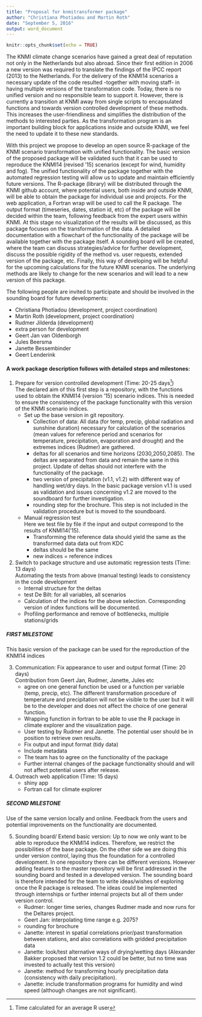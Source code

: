 ```yaml
---
title: "Proposal for knmitransformer package"
author: "Christiana Photiadou and Martin Roth"
date: "September 5, 2016"
output: word_document
---
```


```r
knitr::opts_chunk$set(echo = TRUE)
```


The KNMI climate change scenarios have gained a great deal of reputation not only in the Netherlands but also abroad. 
Since their first edition in 2006 a new version was required to translate the findings of the IPCC report (2013) to the Netherlands. 
For the delivery of the KNMI14 scenarios a necessary update of the code resulted -together with moving staff- in having multiple versions of the transformation code. 
Today, there is no unified version and no responsible team to support it. 
However, there is currently a transition at KNMI away from single scripts to encapsulated functions and towards version controlled development of these methods.
This increases the user-friendliness and simplifies the distribution of the methods to interested parties. 
As the transformation program is an important building block for applications inside and outside KNMI, we feel the need to update it to these new standards.

With this project we propose to develop an open source R-package of the KNMI scenario transformation with unified functionality.
The basic version of the proposed package will be validated such that it can be used to reproduce the KNMI14 (revised ‘15) scenarios (except for wind, humidity and fog).
The unified functionality of the package together with the automated regression testing will allow us to update and maintain efficiently future versions.
The R-package (library) will be distributed through the KNMI github account, where potential users, both inside and outside KNMI, will be able to obtain the package for individual use and projects.
For the web application, a Fortran wrap will be used to call the R package.
The output format (timeseries, dates, station id, etc) of the package will be decided within the team, following feedback from the expert users within KNMI.
At this stage no visualization of the results will be discussed, as this package focuses on the transformation of the data.
A detailed documentation with a flowchart of the functionality of the package will be available together with the package itself. 
A sounding board will be created, where the team can discuss strategies/advice for further development, discuss the possible rigidity of the method vs. user requests, extended version of the package, etc.
Finally, this way of developing will be helpful for the upcoming calculations for the future KNMI scenarios. The underlying methods are likely to change for the new scenarios and will lead to a new version of this package. 

The following people are invited to participate and should be involved in the sounding board for future developments:

- Christiana Photiadou (development, project coordination)
- Martin Roth (development, project coordination)
- Rudmer Jilderda (development)
- extra person for development
- Geert Jan van Oldenborgh 
- Jules Beersma 
- Janette Bessembinder
- Geert Lenderink 


#### A work package description follows with detailed steps and milestones:

1.  Prepare for version controlled development (Time: 20-25 days[^1])  
    The declared aim of this first step is a repository, with the functions used to obtain the KNMI14 (version '15) scenario indices.
    This is needed to ensure the consistency of the package functionality with this version of the KNMI scenario indices.
    - Set up the base version in git repository.  
        * Collection of data: All data (for temp, precip, global radiation and sunshine duration) necessary for calculation of the scenarios (mean values for reference period and scenarios for temperature, precipitation, evaporation and drought) and the extremes indices (Rudmer) are gathered. 
        * deltas for all scenarios and time horizons (2030,2050,2085). The deltas are separated from data and remain the same in this project. Update of deltas should not interfere with the functionality of the package.
        * two version of precipitation (v1.1, v1.2) with different way of handling wet/dry days. In the basic package version v1.1 is used as validation and issues concerning v1.2 are moved to the soundboard for further investigation.
        * rounding step for the brochure. This step is not included in the validation procedure but is moved to the soundboard.
    - Manual regression test  
    Here we test file by file if the input and output correspond to the results of KNMI14(‘15). 
        * Transforming the reference data should yield the same as the transformed data data out from KDC
        * deltas should be the same
        * new indices = reference indices

2. Switch to package structure and use automatic regression tests (Time: 13 days)  
   Automating the tests from above (manual testing) leads to consistency in the code development
    - Internal structure for the deltas 
    - test De Bilt: for all variables, all scenarios
    - Calculation of the indices for the above selection. Corresponding version of index functions will be documented.
    - Profiling performance and remove of bottlenecks, multiple stations/grids 

##### FIRST MILESTONE
This basic version of the package can be used for the reproduction of the KNMI14 indices

3. Communication: Fix appearance to user and output format (Time: 20 days)  
Contribution from Geert Jan, Rudmer, Janette, Jules etc
    - agree on one general function be used or a function per variable (temp, precip, etc).  The different transformation procedure of temperature and precipitation will not be visible to the user but it will be to the developer and does not affect the choice of one general function.
    - Wrapping function in fortran to be able to use the R package in climate explorer and the visualization page. 
    - User testing by Rudmer and Janette. The potential user should be in position to retrieve own results.
    - Fix output and input format (tidy data) 
    - Include metadata
    - The team has to agree on the functionality of the package
    - Further internal changes of the package functionality should and will not affect potential users after release. 

4. Outreach web application (Time: 15 days)
    - shiny app 
    - Fortran call for climate explorer


##### SECOND MILESTONE
Use of the same version locally and online. Feedback from the users and potential improvements on the functionality are documented. 


5. Sounding board/ Extend basic version: Up to now we only want to be able to reproduce the KNMI14 indices. Therefore, we restrict the possibilities of the base package. On the other side we are doing this under version control, laying thus the foundation for a controlled development. In one repository there can be different versions. However adding features to the master repository will be first addressed in the sounding board and tested in a developed version. The sounding board is therefore intended for the team to write ideas/wishes of exploring once the R package is released. The ideas could be implemented through internships or further internal projects but all of them under version control. 
    - Rudmer: longer time series, changes Rudmer made and now runs for the Deltares project.
    - Geert Jan: interpolating time range e.g. 2075?
    - rounding for brochure
    - Janette: interest in spatial correlations prior/past transformation between stations, and also correlations with gridded precipitation data
    - Janette: look/test alternative ways of drying/wetting days (Alexander Bakker proposed that version 1.2 could be better, but no time was invested to actually test this version)
    - Janette: method for transforming hourly precipitation data (consistency with daily precipitation).
    - Janette: include transformation programs for humidity and wind speed (although changes are not significant).


[^1]:
Time calculated for an average R user